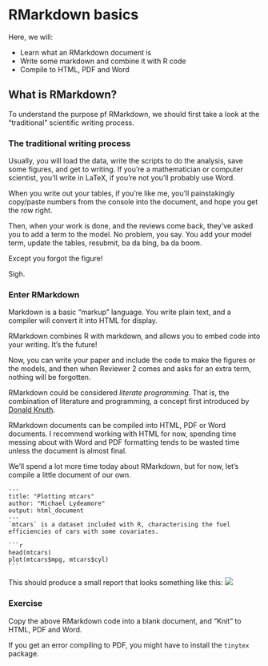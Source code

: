 # RMarkdown basics

Here, we will:

  - Learn what an RMarkdown document is
  - Write some markdown and combine it with R code
  - Compile to HTML, PDF and Word

## What is RMarkdown?

To understand the purpose pf RMarkdown, we should first take a look at the
"traditional" scientific writing process.

### The traditional writing process

Usually, you will load the data, write the scripts to do the analysis, save some
figures, and get to writing. If you're a mathematician or computer scientist,
you'll write in LaTeX, if you're not you'll probably use Word.

When you write out your tables, if you're like me, you'll painstakingly
copy/paste numbers from the console into the document, and hope you get the row
right.

Then, when your work is done, and the reviews come back, they've asked you to
add a term to the model. No problem, you say. You add your model term, update
the tables, resubmit, ba da bing, ba da boom.

Except you forgot the figure!

Sigh.

### Enter RMarkdown

Markdown is a basic "markup" language. You write plain text, and a compiler will
convert it into HTML for display.

RMarkdown combines R with markdown, and allows you to embed code into your
writing. It's the future!

Now, you can write your paper and include the code to make the figures or the
models, and then when Reviewer 2 comes and asks for an extra term, nothing will
be forgotten.

RMarkdown could be considered *literate programming*. That is, the combination
of literature and programming, a concept first introduced by [Donald
Knuth](https://en.wikipedia.org/wiki/Donald_Knuth).

RMarkdown documents can be compiled into HTML, PDF or Word documents. I
recommend working with HTML for now, spending time messing about with Word and
PDF formatting tends to be wasted time unless the document is almost final.

We'll spend a lot more time today about RMarkdown, but for now, let's compile a
little document of our own.


    ---
    title: "Plotting mtcars"
    author: "Michael Lydeamore"
    output: html_document
    ---
    `mtcars` is a dataset included with R, characterising the fuel efficiencies of cars with some covariates.
    
    ```r
    head(mtcars)
    plot(mtcars$mpg, mtcars$cyl)
    ```

This should produce a small report that looks something like this:
![](figures/rmd-tutorial-report.png)


### Exercise

Copy the above RMarkdown code into a blank document, and "Knit" to HTML, PDF and
Word.

If you get an error compiling to PDF, you might have to install the `tinytex`
package.